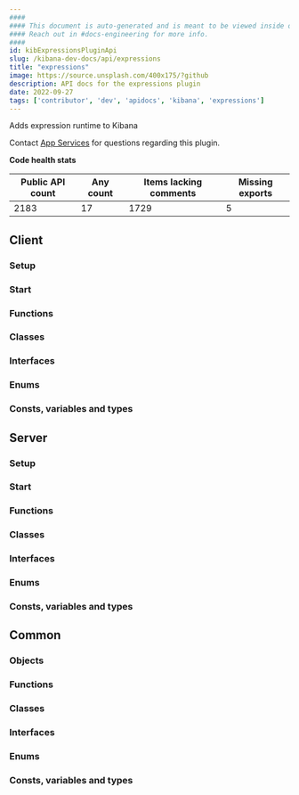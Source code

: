 ```yaml
---
####
#### This document is auto-generated and is meant to be viewed inside our experimental, new docs system.
#### Reach out in #docs-engineering for more info.
####
id: kibExpressionsPluginApi
slug: /kibana-dev-docs/api/expressions
title: "expressions"
image: https://source.unsplash.com/400x175/?github
description: API docs for the expressions plugin
date: 2022-09-27
tags: ['contributor', 'dev', 'apidocs', 'kibana', 'expressions']
---
```


Adds expression runtime to Kibana

Contact [App Services](https://github.com/orgs/elastic/teams/kibana-app-services) for questions regarding this plugin.

**Code health stats**

| Public API count  | Any count | Items lacking comments | Missing exports |
|-------------------|-----------|------------------------|-----------------|
| 2183 | 17 | 1729 | 5 |

## Client

### Setup
<DocDefinitionList data={[expressionsObj.client.setup]}/>

### Start
<DocDefinitionList data={[expressionsObj.client.start]}/>

### Functions
<DocDefinitionList data={expressionsObj.client.functions}/>

### Classes
<DocDefinitionList data={expressionsObj.client.classes}/>

### Interfaces
<DocDefinitionList data={expressionsObj.client.interfaces}/>

### Enums
<DocDefinitionList data={expressionsObj.client.enums}/>

### Consts, variables and types
<DocDefinitionList data={expressionsObj.client.misc}/>

## Server

### Setup
<DocDefinitionList data={[expressionsObj.server.setup]}/>

### Start
<DocDefinitionList data={[expressionsObj.server.start]}/>

### Functions
<DocDefinitionList data={expressionsObj.server.functions}/>

### Classes
<DocDefinitionList data={expressionsObj.server.classes}/>

### Interfaces
<DocDefinitionList data={expressionsObj.server.interfaces}/>

### Enums
<DocDefinitionList data={expressionsObj.server.enums}/>

### Consts, variables and types
<DocDefinitionList data={expressionsObj.server.misc}/>

## Common

### Objects
<DocDefinitionList data={expressionsObj.common.objects}/>

### Functions
<DocDefinitionList data={expressionsObj.common.functions}/>

### Classes
<DocDefinitionList data={expressionsObj.common.classes}/>

### Interfaces
<DocDefinitionList data={expressionsObj.common.interfaces}/>

### Enums
<DocDefinitionList data={expressionsObj.common.enums}/>

### Consts, variables and types
<DocDefinitionList data={expressionsObj.common.misc}/>

